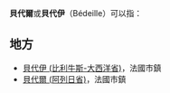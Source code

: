 '''貝代爾'''或'''貝代伊'''（Bédeille）可以指：

==地方==
*[[貝代伊_(比利牛斯-大西洋省)|貝代伊 (比利牛斯-大西洋省)]]，法國市鎮
*[[貝代爾_(阿列日省)|貝代爾 (阿列日省)]]，法國市鎮

{{disambig}}